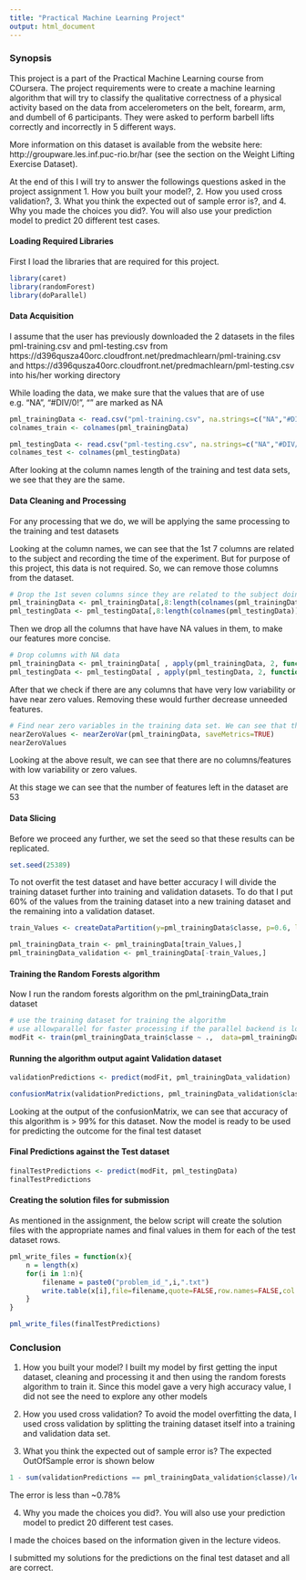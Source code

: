 ```yaml
---
title: "Practical Machine Learning Project"
output: html_document
---
```


### Synopsis

This project is a part of the Practical Machine Learning course from COursera. The project requirements were to create a machine learning algorithm that will try to classify the qualitative correctness of a physical activity based on the data from accelerometers on the belt, forearm, arm, and dumbell of 6 participants. They were asked to perform barbell lifts correctly and incorrectly in 5 different ways. 

More information on this dataset is available from the website here: http://groupware.les.inf.puc-rio.br/har (see the section on the Weight Lifting Exercise Dataset).

At the end of this I will try to answer the followings questions asked in the project assignment
1. How you built your model?, 
2. How you used cross validation?, 
3. What you think the expected out of sample error is?, and 
4. Why you made the choices you did?. You will also use your prediction model to predict 20 different test cases. 

#### Loading Required Libraries
First I load the libraries that are required for this project.
```r
library(caret)
library(randomForest)
library(doParallel)
```

#### Data Acquisition

I assume that the user has previously downloaded the 2 datasets in the files pml-training.csv and pml-testing.csv from https://d396qusza40orc.cloudfront.net/predmachlearn/pml-training.csv and https://d396qusza40orc.cloudfront.net/predmachlearn/pml-testing.csv into his/her working directory

While loading the data, we make sure that the values that are of use e.g. "NA", "#DIV/0!", "" are marked as NA

```r
pml_trainingData <- read.csv("pml-training.csv", na.strings=c("NA","#DIV/0!",""), header=TRUE)
colnames_train <- colnames(pml_trainingData)

pml_testingData <- read.csv("pml-testing.csv", na.strings=c("NA","#DIV/0!",""), header=TRUE)
colnames_test <- colnames(pml_testingData)
```

After looking at the column names length of the training and test data sets, we see that they are the same.

#### Data Cleaning and Processing

For any processing that we do, we will be applying the same processing to the training and test datasets

Looking at the column names, we can see that the 1st 7 columns are related to the subject and recording the time of the experiment. But for purpose of this project, this data is not required. So, we can remove those columns from the dataset.

```r
# Drop the 1st seven columns since they are related to the subject doing the activity and not the activity itself.
pml_trainingData <- pml_trainingData[,8:length(colnames(pml_trainingData))]
pml_testingData <- pml_testingData[,8:length(colnames(pml_testingData))]
```

Then we drop all the columns that have have NA values in them, to make our features more concise.

```r
# Drop columns with NA data
pml_trainingData <- pml_trainingData[ , apply(pml_trainingData, 2, function(x) !any(is.na(x)))]
pml_testingData <- pml_testingData[ , apply(pml_testingData, 2, function(x) !any(is.na(x)))]
```

After that we check if there are any columns that have very low variability or have near zero values. Removing these would further decrease unneeded features.

```r
# Find near zero variables in the training data set. We can see that there are no near zero variables in the remaining data set
nearZeroValues <- nearZeroVar(pml_trainingData, saveMetrics=TRUE)
nearZeroValues
```

Looking at the above result, we can see that there are no columns/features with low variability or zero values. 

At this stage we can see that the number of features left in the dataset are 53

#### Data Slicing

Before we proceed any further, we set the seed so that these results can be replicated.

```r
set.seed(25389)
```

To not overfit the test dataset and have better accuracy I will divide the training dataset further into training and validation datasets. To do that I put 60% of the values from the training dataset into a new training dataset and the remaining into a validation dataset.

```r
train_Values <- createDataPartition(y=pml_trainingData$classe, p=0.6, list=FALSE)

pml_trainingData_train <- pml_trainingData[train_Values,]
pml_trainingData_validation <- pml_trainingData[-train_Values,]
```

#### Training the Random Forests algorithm
Now I run the random forests algorithm on the pml_trainingData_train dataset

```r
# use the training dataset for training the algorithm
# use allowparallel for faster processing if the parallel backend is loaded
modFit <- train(pml_trainingData_train$classe ~ .,  data=pml_trainingData_train, method="rf", trControl=trainControl(method='cv', number=5, allowParallel = TRUE))
```

#### Running the algorithm output againt Validation dataset

```r
validationPredictions <- predict(modFit, pml_trainingData_validation)

confusionMatrix(validationPredictions, pml_trainingData_validation$classe)
```

Looking at the output of the confusionMatrix, we can see that accuracy of this algorithm is > 99% for this dataset. Now the model is ready to be used for predicting the outcome for the final test dataset

#### Final Predictions against the Test dataset
```r
finalTestPredictions <- predict(modFit, pml_testingData)
finalTestPredictions
```

#### Creating the solution files for submission

As mentioned in the assignment, the below script will create the solution files with the appropriate names and final values in them for each of the test dataset rows.

```r
pml_write_files = function(x){
    n = length(x)
    for(i in 1:n){
        filename = paste0("problem_id_",i,".txt")
        write.table(x[i],file=filename,quote=FALSE,row.names=FALSE,col.names=FALSE)
    }
}

pml_write_files(finalTestPredictions)
```


### Conclusion
1. How you built your model?
I built my model by first getting the input dataset, cleaning and processing it and then using the random forests algorithm to train it. Since this model gave a very high accuracy value, I did not see the need to explore any other models

2. How you used cross validation?
To avoid the model overfitting the data, I used cross validation by splitting the training dataset itself into a training and validation data set.

3. What you think the expected out of sample error is?
The expected OutOfSample error is shown below
```r

1 - sum(validationPredictions == pml_trainingData_validation$classe)/length(validationPredictions)

```
The error is less than ~0.78%

4. Why you made the choices you did?. You will also use your prediction model to predict 20 different test cases.

I made the choices based on the information given in the lecture videos.

I submitted my solutions for the predictions on the final test dataset and all are correct.


